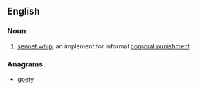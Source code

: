 ==English==

===Noun===
{{en-noun}} 
# [[sennet whip]], an implement for informal [[corporal punishment]]

===Anagrams===
* [[goety#English|goety]]